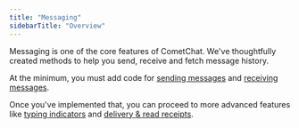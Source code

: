 ```yaml
---
title: "Messaging"
sidebarTitle: "Overview"
---
```




Messaging is one of the core features of CometChat. We've thoughtfully created methods to help you send, receive and fetch message history.

At the minimum, you must add code for [sending messages](/sdk/react-native/send-message) and [receiving messages](/sdk/react-native/receive-messages).

Once you've implemented that, you can proceed to more advanced features like [typing indicators](/sdk/react-native/typing-indicators) and [delivery & read receipts](/sdk/react-native/delivery-read-receipts).
